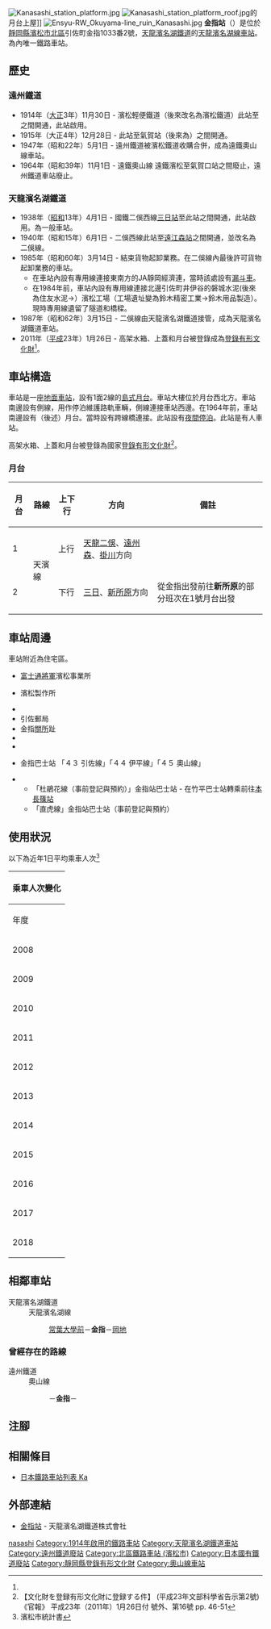 {{NoteTA
|T=zh-hans:金指站;zh-hk:金指站;zh-tw:金指車站;
|1=zh-hans:金指站;zh-hk:金指站;zh-tw:金指車站;
}}
{{Infobox station
|公司色 = #4D7F54
|站名 = 金指
|圖片 = Kanasashi_sta.jpg
|圖片說明 = 車站大樓（2009年12月）
|日文原名 = 金指
|平假名 = かなさし
|羅馬拼音 = KANASASHI
|副站名 = 
|電報略號 = カサ
|所在地 = {{JPN}}[[靜岡縣|靜岡縣]][[濱松市|濱松市]][[北區_(濱松市)|北區]]引佐町金指1033番2號
|座標 = {{coord|34|49|01|N|137|40|52|E|type:railwaystation_region:JP-24|display=inline,title}}
|車站構造 = [[地面車站|地面車站]]
|月台配置 = 1面2線
|啟用年月日 = 1938年（昭和13年）4月1日
|廢站年月日 = 
|乘客人數 = 359
|上下車人次 = 
|統計年度 = 2018
|轉車 = 
|全寬備註 = 
|adjacent = {{Adjacent stations|system=天龍濱名湖鐵道|line=天龍濱名湖線|left=常葉大學前|right=岡地|note-left=2.8km|note-mid=距離[[掛川站|掛川]]41.9km|note-right=1.6km}}
}}
{{Infobox station
|公司色 = grey
|站名 = 金指
|日文原名 = 金指
|平假名 = かなさし
|羅馬拼音 = KANASASHI
|所在地 = {{JPN}}[[靜岡縣|靜岡縣]]{{Translink|ja|引佐郡}}{{Translink|ja|引佐町}}金指
|車站構造 = [[地面車站|地面車站]]
|啟用年月日 = 1914年（[[大正|大正]]3年）11月30日
|廢站年月日 = 1964年（[[昭和|昭和]]39年）11月1日
|adjacent = {{Adjacent stations|system=遠州鐵道|line=奧山線|left=祝田|right=岡地|note-left=1.4km|note-mid=距離{{Translink|ja|遠鉄浜松駅|遠鐵濱松站|遠鐵濱松}}15.9km|note-right=1.4km}}
}}
[[File:Kanasashi_station_platform.jpg|thumb]]
[[File:Kanasashi_station_platform_roof.jpg|thumb]]的月台上屋]]
[[File:Ensyu-RW_Okuyama-line_ruin_Kanasashi.jpg|thumb]]
'''金指站'''（{{jpn|j=金指駅|hg=かなさしえき|rm=Kanasashi eki|f=y}}）是位於[[靜岡縣|靜岡縣]][[濱松市|濱松市]][[北區_(濱松市)|北區]]引佐町金指1033番2號，[[天龍濱名湖鐵道|天龍濱名湖鐵道]]的[[天龍濱名湖線|天龍濱名湖線]][[鐵路車站|車站]]。為{{Translink|ja|引佐町}}內唯一鐵路車站。

== 歷史 ==
=== 遠州鐵道 ===
* 1914年（[[大正|大正]]3年）11月30日 - 濱松輕便鐵道（後來改名為濱松鐵道）此站至{{Translink|ja|元城駅|元城站}}之間開通，此站啟用。
* 1915年（大正4年）12月28日 - 此站至氣賀站（後來為{{Translink|ja|気賀口駅|氣賀口站}}）之間開通。
* 1947年（昭和22年）5月1日 - 遠州鐵道被濱松鐵道收購合併，成為遠鐵奧山線車站。
* 1964年（昭和39年）11月1日 - 遠鐵奧山線 遠鐵濱松至氣賀口站之間廢止，遠州鐵道車站廢止。

=== 天龍濱名湖鐵道 ===
* 1938年（[[昭和|昭和]]13年）4月1日 - 國鐵二俁西線[[三日站|三日站]]至此站之間開通，此站啟用。為一般車站。
* 1940年（昭和15年）6月1日 - 二俁西線此站至[[遠州森站|遠江森站]]之間開通，並改名為二俁線。
* 1985年（昭和60年）3月14日 - 結束貨物起卸業務。在二俁線內最後許可貨物起卸業務的車站。
** 在車站內設有專用線連接東南方的JA靜岡經濟連，當時該處設有[[漏斗車|漏斗車]]。
** 在1984年前，車站內設有專用線連接北邊引佐町井伊谷的磐城水泥(後來為住友水泥→{{Translink|ja|住友大阪セメント|住友大阪水泥}}）濱松工場（工場遺址變為鈴木精密工業→鈴木用品製造）。現時專用線遺留了隧道和橋樑。
* 1987年（昭和62年）3月15日 - 二俁線由天龍濱名湖鐵道接管，成為天龍濱名湖鐵道車站。
* 2011年（[[平成|平成]]23年）1月26日 - 高架水箱、上蓋和月台被登錄成為[[登錄有形文化財|登錄有形文化財]]<ref name="H23-monkashokokuji-2" />。

== 車站構造 ==
車站是一座[[地面車站|地面車站]]，設有1面2線的[[島式月台|島式月台]]。車站大樓位於月台西北方。車站南邊設有側線，用作停泊維護路軌車輛，側線連接車站西邊。在1964年前，車站南邊設有{{Translink|ja|遠州鉄道奥山線|奧山線|遠州鐵道奧山線}}（後述）月台。當時設有跨線橋連接。此站設有[[夜間停泊|夜間停泊]]。此站是有人車站。

高架水箱、上蓋和月台被登錄為國家[[登錄有形文化財|登錄有形文化財]]<ref name="H23-monkashokokuji-2">【文化財を登録有形文化財に登録する件】 (平成23年文部科學省告示第2號) 《官報》 平成23年（2011年）1月26日付 號外、第16號 pp. 46-51</ref>。

=== 月台 ===
{| rules="rows" class="wikitable"
!月台!!路線!!上下行!!方向!!備註  
|-
! 1
| rowspan="2" |  {{Color|#4D7F54|■}}天濱線
| 上行
|  [[天龍二俁站|天龍二俁]]、[[遠州森站|遠州森]]、[[掛川站|掛川]]方向
| 
|-
!  2
|  下行
|  [[三日站|三日]]、[[新所原站|新所原]]方向
| 從金指出發前往'''新所原'''的部分班次在1號月台出發
|}

== 車站周邊 ==
車站附近為住宅區。
* [[富士通將軍|富士通將軍]]濱松事業所
* {{Translink|ja|スタンレー電気|史丹利電氣}}濱松製作所
* {{Translink|ja|静岡県立浜松湖北高等学校|靜岡縣立濱松湖北高等學校}}
* 引佐郵局
* 金指[[關隘|關所]]趾
* {{Translink|ja|国道257号|國道257號}}
* {{Translink|ja|国道362号|國道362號}}
* {{Translink|ja|遠州鉄道細江営業所|遠州鐵道細江營業所|遠鐵巴士}}金指巴士站 「４３ 引佐線」「４４ 伊平線」「４５ 奧山線」
* {{Translink|ja|浜松市自主運行バス#いなさみどりバス|濱松市自主運行巴士#稻佐綠巴士|濱松市自主運行巴士 稻佐綠巴士}}
** 「杜鵑花線（事前登記與預約）」金指站巴士站 - 在竹平巴士站轉乘{{Translink|ja|新城市営バス|新城市營巴士}}前往[[本長篠站|本長篠站]]
** 「直虎線」金指站巴士站（事前登記與預約）

== 使用狀況 ==
以下為近年1日平均乘車人次<ref>濱松市統計書</ref>

{| class="wikitable" style="margin: 1em 0.2em; text-align: center; font-size: 90%;"
|- style="background: #ddd;"
!colspan="2"|乘車人次變化
|-
!年度
!一日平均<br>乘車人次
|-
|2008
|174
|-
|2009
|146
|-
|2010
|152
|-
|2011
|150
|-
|2012
|168
|-
|2013
|150
|-
|2014
|144
|-
|2015
|325
|-
|2016
|339
|-
|2017
|366
|-
|2018
|359
|}
== 相鄰車站 ==
; 天龍濱名湖鐵道
: 天龍濱名湖線
:: [[常葉大學前站|常葉大學前]]－'''金指'''－[[岡地站|岡地]]
=== 曾經存在的路線 ===
; 遠州鐵道
: 奧山線
:: {{Translink|ja|祝田駅|祝田駅|祝田}}－'''金指'''－{{Translink|ja|岡地駅 (遠州鉄道)|岡地站 (遠州鐵道)|岡地}}
== 注腳 ==
{{Reflist}}
== 相關條目 ==
{{Commonscat|Kanasashi Station}}
* [[日本鐵路車站列表_Ka|日本鐵路車站列表 Ka]]
== 外部連結 ==
* [https://www.tenhama.co.jp/about/station/kanasashi/ 金指站] {{Wayback|url=https://www.tenhama.co.jp/about/station/kanasashi/ |date=20201028095448 }}{{ja icon}} - 天龍濱名湖鐵道株式會社
{{天龍濱名湖線}}
{{奧山線}}
{{DEFAULTSORT:Kanasashi}}
[[Category:日本鐵路車站_Ka|nasashi]]
[[Category:1914年啟用的鐵路車站|Category:1914年啟用的鐵路車站]]
[[Category:天龍濱名湖鐵道車站|Category:天龍濱名湖鐵道車站]]
[[Category:遠州鐵道廢站|Category:遠州鐵道廢站]]
[[Category:北區鐵路車站_(濱松市)|Category:北區鐵路車站 (濱松市)]]
[[Category:日本國有鐵道廢站|Category:日本國有鐵道廢站]]
[[Category:靜岡縣登錄有形文化財|Category:靜岡縣登錄有形文化財]]
[[Category:奧山線車站|Category:奧山線車站]]